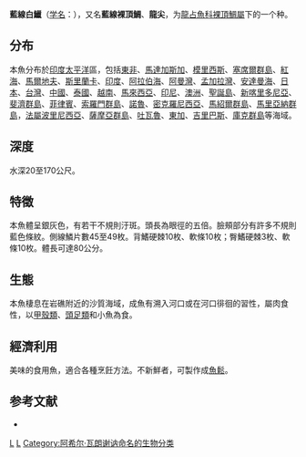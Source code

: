 {{Speciesbox 
| genus = Gymnocranius
| species = grandoculis
| image = Gymnocranius grandoculis JNC2711 blue background.JPG
| status = NE
| status_system = IUCN3.1
| authority = [[Achille_Valenciennes|Valenciennes]], 1830
| synonyms = *''Dentex robinsoni''<br /><small>Gilchrist & Thompson, 1909</small>
*''Paradentex marshalli''<br /><small>Whitley, 1936</small>
*''Gymnocranius robinsoni''<br /><small>Gilchrist & Thompson, 1908</small>
*''Pentapus curtus''<br /><small>Guichenot, 1863</small>
*''Gymnocranius rüppellii''<br /><small>Smith, 1941</small>
*''Cantharus grandoculis''<br /><small>Valenciennes, 1830</small>
*''Gymnocranius rivulatus''<br /><small>Rüppell, 1838</small>
*''Gymnocranius lethrinoides''<br /><small>Bleeker, 1851</small>
*''Dentex rivulatus''<br /><small>Rüppell, 1838</small>
*''Dentex lethrinoides''<br /><small>Bleeker, 1850</small>
*''Pentapus dux''<br /><small>Valenciennes, 1862</small>
}}
'''藍線白鱲'''（[[学名|学名]]：{{lang|la|'''''Gymnocranius grandoculis'''''}}），又名'''藍線裸頂鯛'''、'''龍尖'''，为[[龍占魚科|龍占魚科]][[裸頂鯛屬|裸頂鯛屬]]下的一个种。

==分布==
本魚分布於[[印度|印度]][[太平洋|太平洋]]區，包括[[東非|東非]]、[[馬達加斯加|馬達加斯加]]、[[模里西斯|模里西斯]]、[[塞席爾群島|塞席爾群島]]、[[紅海|紅海]]、[[馬爾地夫|馬爾地夫]]、[[斯里蘭卡|斯里蘭卡]]、[[印度|印度]]、[[阿拉伯海|阿拉伯海]]、[[阿曼灣|阿曼灣]]、[[孟加拉灣|孟加拉灣]]、[[安達曼海|安達曼海]]、[[日本|日本]]、[[台灣|台灣]]、[[中國|中國]]、[[泰國|泰國]]、[[越南|越南]]、[[馬來西亞|馬來西亞]]、[[印尼|印尼]]、[[澳洲|澳洲]]、[[聖誕島|聖誕島]]、[[新喀里多尼亞|新喀里多尼亞]]、[[斐濟群島|斐濟群島]]、[[菲律賓|菲律賓]]、[[索羅門群島|索羅門群島]]、[[諾魯|諾魯]]、[[密克羅尼西亞|密克羅尼西亞]]、[[馬紹爾群島|馬紹爾群島]]、[[馬里亞納群島|馬里亞納群島]]，[[法屬波里尼西亞|法屬波里尼西亞]]、[[薩摩亞群島|薩摩亞群島]]、[[吐瓦魯|吐瓦魯]]、[[東加|東加]]、[[吉里巴斯|吉里巴斯]]、[[庫克群島|庫克群島]]等海域。

==深度==
水深20至170公尺。

==特徵==
本魚體呈銀灰色，有若干不規則汙斑。頭長為眼徑的五倍。臉頰部分有許多不規則藍色條紋。側線鱗片數45至49枚。背鰭硬棘10枚、軟條10枚；臀鰭硬棘3枚、軟條10枚。體長可達80公分。

==生態==
本魚棲息在岩礁附近的沙質海域，成魚有溯入河口或在河口徘徊的習性，屬肉食性，以[[甲殼類|甲殼類]]、[[頭足類|頭足類]]和小魚為食。

==經濟利用==
美味的食用魚，適合各種烹飪方法。不新鮮者，可製作成[[魚鬆|魚鬆]]。

==参考文献==
* {{TaiBNET| zh=藍線白鱲 | id=383392 | binomial=Gymnocranius grandoculis | authority=Valenciennes, 1830 | var= | accessdate=2013-01-24}}
{{reflist}}
{{Taxonbar}}

[[Category:食用鱼|L]]
[[Category:裸頂鯛屬|L]]
[[Category:阿希尔·瓦朗谢讷命名的生物分类|Category:阿希尔·瓦朗谢讷命名的生物分类]]
